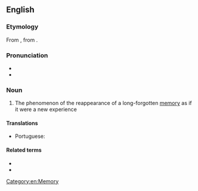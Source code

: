 ==English==

===Etymology===
From {{uder|en|fr|cryptomnésie}}, from {{pre|en|crypto}} {{der|en|grc|μνησία||memory}}.

===Pronunciation===
* {{IPA|en|/ˌkɹɪptəmˈniːziə/|/ˌkɹɪptəmˈniːʒə/}}
* {{audio|en|LL-Q1860 (eng)-Vealhurl-cryptomnesia.wav|Audio (UK)}}

===Noun===
{{wikipedia}}
{{en-noun|-}}

# {{lb|en|psychology}} The phenomenon of the reappearance of a long-forgotten [[memory]] as if it were a new experience

====Translations====
{{trans-top|reappearance of long-forgotten memory}}
* Portuguese: {{t|pt|criptomnésia|f}}
{{trans-mid}}
{{trans-bottom}}

====Related terms====
* {{l|en|cryptomnesic}}
* {{l|en|cryptomnesically}}

[[Category:en:Memory]]